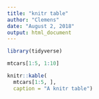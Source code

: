 ```yaml
---
title: "knitr table"
author: "Clemens"
date: "August 2, 2018"
output: html_document
---
```

```r
library(tidyverse)

mtcars[1:5, 1:10]

knitr::kable(
  mtcars[1:5, ],
  caption = "A knitr table")

```

